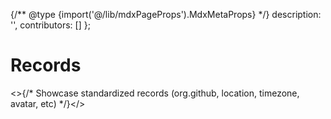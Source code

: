 
{/** @type {import('@/lib/mdxPageProps').MdxMetaProps} */}
    description: '',
    contributors: []
};

# Records

<WIP />

<>{/* Showcase standardized records (org.github, location, timezone, avatar, etc) */}</>
